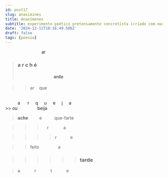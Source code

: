 ```yaml
---
id: post17
slug: anaximines
title: Anaxímenes
subtitle: experimento poético pretensamente concretista (criado com markdown e descrito com aria-label)
date: '2024-12-11T10:16:49.506Z'
draft: false
tags: [poesia]
---
```


<span aria-label="poesia concreta cujo tema é a filosofia de Anaximeres, filósofo grego da Antiguidade Clássica. Aqui, privilegia-se os elementos superficiais do poema, forma e tamanho das letras, espaçamento entre as linhas ou entre as palavras, sugerindo uma composição aérea, esparçada, pouco densa, como o ar. É curioso notar, porém, que, não obstante ser um poema concreto, o seu tema denota fluidez, uma antítese, portanto, tal como a frase 'tudo o que é sólido se desmancha no ar', de Marx e Engels. Enfim, uma leitura do código, que pode ser acessado no rodapé desta página, pode ser bastante elucidativo quanto os aspectos mais visuais deste poema."></span>

<span aria-label="ar" />&emsp;&emsp;&emsp;&emsp;&emsp;&emsp;&emsp;&emsp; ar

>### <span aria-label="arché" />a&nbsp;r&nbsp;c&nbsp;h&nbsp;é
>#### <span aria-label="arde" />&emsp;&emsp;&emsp;&emsp;&emsp;&emsp;&emsp;&emsp; arde

>> <span aria-label="ar que" />ar &nbsp;&nbsp; que  
<br/>
<span aria-label="arqueja" />&emsp;&emsp;&nbsp;&nbsp;&nbsp;a&nbsp;&nbsp;&nbsp;
<span style={{ fontSize: '20px' }}>&nbsp;&nbsp;r&nbsp;&nbsp;</span>
<span style={{ fontSize: '27px' }}>&nbsp;&nbsp;q&nbsp;&nbsp;</span>
<span style={{ fontSize: '34px' }}>&nbsp;&nbsp;u&nbsp;&nbsp;</span>
<span style={{ fontSize: '27px' }}>&nbsp;&nbsp;e&nbsp;&nbsp;</span>
<span style={{ fontSize: '20px' }}>&nbsp;&nbsp;j&nbsp;&nbsp;</span>
&nbsp;&nbsp;a
<br/>
>> <span aria-label="ou beija" />ou &emsp;&emsp;&emsp;&emsp; beija  
<br/>

><span aria-label="ache e que-farte" /><strong>ache</strong> &emsp;&emsp; e &emsp;&emsp;&nbsp; que-farte

>>> <span aria-label="r a" />&emsp;r&nbsp;&nbsp;&nbsp;&nbsp;&nbsp;&nbsp;&nbsp;&nbsp;&nbsp;&nbsp;&nbsp;&nbsp;a

>>>> <span aria-label="r e" />r&nbsp;&nbsp;&nbsp;&nbsp;&nbsp;&nbsp;&nbsp;&nbsp;&nbsp;&nbsp;&nbsp;e

>> <span aria-label="feito a" />feito &emsp;&emsp;&emsp;&emsp;a

>>>>>>### <span aria-label="tarde" />tarde

> <span aria-label="arte" />a&emsp;&emsp;&emsp;
r&emsp;&emsp;&emsp;
t&emsp;&emsp;&emsp;
e
